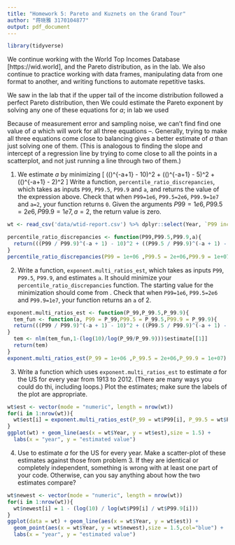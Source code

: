 ```yaml
---
title: "Homework 5: Pareto and Kuznets on the Grand Tour"
author: "蒋晓雅 3170104877"
output: pdf_document
---
```

```r
library(tidyverse)
```
We continue working with the World Top Incomes Database [https://wid.world], and the Pareto distribution, as in the lab.  We also continue to practice working with data frames, manipulating data from one format to another, and writing functions to automate repetitive tasks.

We saw in the lab that if the upper tail of the income distribution followed a perfect Pareto distribution, then
\begin{eqnarray}
\label{eqn:1percent-vs-0.1-percent}
\left(\frac{P99}{P99.9}\right)^{-a+1}  & = & 10\\
\left(\frac{P99.5}{P99.9}\right)^{-a+1} & = & 5\\
\left(\frac{P99}{P99.5}\right)^{-a+1} & = & 2
\label{eqn:1percent-vs-0.5-percent}
\end{eqnarray}
We could estimate the Pareto exponent by solving any one of these equations for $a$; in lab we used
\begin{equation}
a = 1 - \frac{\log{10}}{\log{(P99/P99.9)}} ~,
\label{eqn:exponent-from-quantile-ratio}
\end{equation}

Because of measurement error and sampling noise, we can't find find one value of $a$ which will work for all three equations \eqref{eqn:1percent-vs-0.1-percent}--\eqref{eqn:1percent-vs-0.5-percent}.  Generally, trying to make all three equations come close to balancing gives a better estimate of $a$ than just solving one of them.  (This is analogous to finding the slope and intercept of a regression line by trying to come close to all the points in a scatterplot, and not just running a line through two of them.)


1. We estimate $a$ by minimizing
\[
\left(\left(\frac{P99}{P99.9}\right)^{-a+1} - 10\right)^2 + \left(\left(\frac{P99.5}{P99.9}\right)^{-a+1} - 5\right)^2 +  \left(\left(\frac{P99}{P99.5}\right)^{-a+1} - 2\right)^2
\]
Write a function, `percentile_ratio_discrepancies`, which takes as inputs `P99`, `P99.5`, `P99.9` and `a`, and returns the value of the expression above.  Check that when `P99=1e6`, `P99.5=2e6`, `P99.9=1e7` and `a=2`, your function returns `0`.
 Given the arguments $P99 = 1e6, P99.5 = 2e6, P99.9 = 1e7,a = 2$, the return value is zero.
```r
wt <- read_csv('data/wtid-report.csv') %>% dplyr::select(Year, `P99 income threshold`:`P99.9 income threshold`) %>% transmute(Year = Year, P99 = `P99 income threshold`, P99.5 = `P99.5 income threshold`, P99.9 = `P99.9 income threshold`) 

percentile_ratio_discrepancies <- function(P99,P99.5,P99.9,a){
  return(((P99 / P99.9)^(-a + 1) - 10)^2 + ((P99.5 / P99.9)^(-a + 1) - 5)^2 + ((P99 / P99.5)^(-a + 1) - 2)^2)
}
percentile_ratio_discrepancies(P99 = 1e+06 ,P99.5 = 2e+06,P99.9 = 1e+07,a = 2)
```
2. Write a function, `exponent.multi_ratios_est`, which takes as inputs `P99`, `P99.5`, `P99.9`, and estimates `a`.  It should minimize your `percentile_ratio_discrepancies` function.  The starting value for the minimization should come from \eqref{eqn:exponent-from-quantile-ratio}.  Check that when `P99=1e6`, `P99.5=2e6` and `P99.9=1e7`, your function returns an `a` of 2.
```r
exponent.multi_ratios_est <- function(P_99,P_99.5,P_99.9){
  tem_fun <- function(a, P99 = P_99,P99.5 = P_99.5,P99.9 = P_99.9){
  return(((P99 / P99.9)^(-a + 1) - 10)^2 + ((P99.5 / P99.9)^(-a + 1) - 5)^2 + ((P99 / P99.5)^(-a + 1) - 2)^2)
}
  tem <- nlm(tem_fun,1-(log(10)/log(P_99/P_99.9)))$estimate[[1]]
  return(tem)
}
exponent.multi_ratios_est(P_99 = 1e+06 ,P_99.5 = 2e+06,P_99.9 = 1e+07)
```
3. Write a function which uses  `exponent.multi_ratios_est` to estimate $a$ for the US for every year from 1913 to 2012.  (There are many ways you could do thi, including loops.)  Plot the estimates; make sure the labels of the plot are appropriate.
```r
wt$est <- vector(mode = "numeric", length = nrow(wt))
for(i in 1:nrow(wt)){
  wt$est[i] = exponent.multi_ratios_est(P_99 = wt$P99[i], P_99.5 = wt$P99.5[i],P_99.9 = wt$P99.9[i])
}
ggplot(wt) + geom_line(aes(x = wt$Year, y = wt$est),size = 1.5) +
  labs(x = "year", y = "estimated value")
```
4. Use \eqref{eqn:exponent-from-quantile-ratio} to estimate $a$ for the US for every year.  Make a scatter-plot of these estimates against those from problem 3.  If they are identical or completely independent, something is wrong with at least one part of your code.  Otherwise, can you say anything about how the two estimates compare?
```r
wt$newest <- vector(mode = "numeric", length = nrow(wt))
for(i in 1:nrow(wt)){
  wt$newest[i] = 1 - (log(10) / log(wt$P99[i] / wt$P99.9[i]))
}
ggplot(data = wt) + geom_line(aes(x = wt$Year, y = wt$est)) +
  geom_point(aes(x = wt$Year, y = wt$newest),size = 1.5,col="blue") +
  labs(x = "year", y = "estimated value")
```
